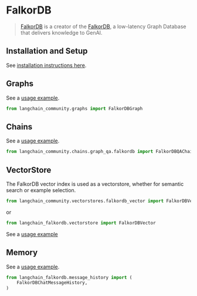 # FalkorDB

>[FalkorDB](https://www.falkordb.com/) is a creator of the [FalkorDB](https://docs.falkordb.com/), 
> a low-latency Graph Database that delivers knowledge to GenAI.


## Installation and Setup

See [installation instructions here](/docs/integrations/graphs/falkordb/).


## Graphs

See a [usage example](/docs/integrations/graphs/falkordb).

```python
from langchain_community.graphs import FalkorDBGraph
```

## Chains

See a [usage example](/docs/integrations/graphs/falkordb).

```python
from langchain_community.chains.graph_qa.falkordb import FalkorDBQAChain
```

## VectorStore

The FalkorDB vector index is used as a vectorstore,
whether for semantic search or example selection.

```python
from langchain_community.vectorstores.falkordb_vector import FalkorDBVector
```
or 

```python
from langchain_falkordb.vectorstore import FalkorDBVector
```

See a [usage example](/docs/integrations/vectorstores/falkordbvector.ipynb)

## Memory

See a [usage example](/docs/integrations/memory/falkordb_chat_message_history.ipynb).

```python
from langchain_falkordb.message_history import (
    FalkorDBChatMessageHistory,
)
```